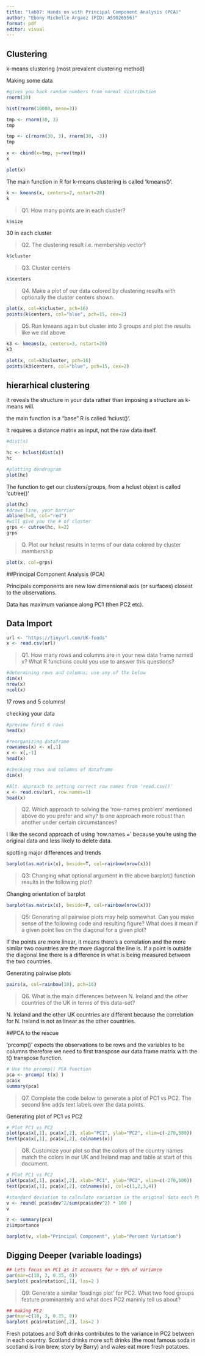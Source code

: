 ```yaml
---
title: "lab07: Hands on with Principal Component Analysis (PCA)"
author: "Ebony Michelle Argaez (PID: A59026556)"
format: pdf
editor: visual
---
```


## Clustering
k-means clustering (most prevalent clustering method)

Making some data
```r
#gives you back random numbers from normal distribution
rnorm(10)
```

```r
hist(rnorm(10000, mean=3))
```

```r
tmp <- rnorm(30, 3)
tmp
```

```r
tmp <- c(rnorm(30, 3), rnorm(30, -3))
tmp

x <- cbind(x=tmp, y=rev(tmp))
x
```

```r
plot(x)
```

The main function in R for k-means clustering is called 'kmeans()'.

```r
k <- kmeans(x, centers=2, nstart=20)
k
```

>Q1. How many points are in each cluster?

```r
k$size
```

30 in each cluster

>Q2. The clustering result i.e. membership vector?

```r
k$cluster
```

>Q3. Cluster centers

```r
k$centers
```

>Q4. Make a plot of our data colored by clustering results with optionally the cluster centers shown. 

```r
plot(x, col=k$cluster, pch=16)
points(k$centers, col="blue", pch=15, cex=2)
```

>Q5. Run kmeans again but cluster into 3 groups and plot the results like we did above

```r
k3 <- kmeans(x, centers=3, nstart=20)
k3
```
```r
plot(x, col=k3$cluster, pch=16)
points(k3$centers, col="blue", pch=15, cex=2)
```



## hierarhical clustering

It reveals the structure in your data rather than imposing a structure as k-means will. 

the main function is a "base" R is called 'hclust()'.

It requires a distance matrix as input, not the raw data itself.

```r
#dist(x)
```


```r
hc <- hclust(dist(x))
hc
```
```r
#plotting dendrogram
plot(hc)
```


The function to get our clusters/groups, from a hclust objext is called 'cutree()'
```r
plot(hc)
#draws line, your barrier
abline(h=8, col="red") 
#will give you the # of cluster
grps <- cutree(hc, k=2) 
grps
```

>Q. Plot our hclust results in terms of our data colored by cluster membership

```r
plot(x, col=grps)
```

##Principal Component Analysis (PCA)

Principals components are new low dimensional axis (or surfaces) closest to the observations.

Data has maximum variance along PC1 (then PC2 etc).


## Data Import
```r
url <- "https://tinyurl.com/UK-foods"
x <- read.csv(url)
```


>Q1. How many rows and columns are in your new data frame named x? What R functions could you use to answer this questions?


```r
#determining rows and columns; use any of the below
dim(x)
nrow(x)
ncol(x)
```

17 rows and 5 columns!

checking your data

```r
#preview first 6 rows 
head(x)
```

```r
#reorganizing dataframe
rownames(x) <- x[,1]
x <- x[,-1]
head(x)
```

```r
#checking rows and columns of dataframe
dim(x)
```

```r
#Alt. approach to setting correct row names from 'read.csv()'
x <- read.csv(url, row.names=1)
head(x)
```
>Q2. Which approach to solving the ‘row-names problem’ mentioned above do you prefer and why? Is one approach more robust than another under certain circumstances?

I like the second approach of using 'row.names = ' because you're using the original data and less likely to delete data. 

spotting major differences and trends

```r
barplot(as.matrix(x), beside=T, col=rainbow(nrow(x)))
```

>Q3: Changing what optional argument in the above barplot() function results in the following plot?

Changing orientation of barplot
```r
barplot(as.matrix(x), beside=F, col=rainbow(nrow(x)))
```

>Q5: Generating all pairwise plots may help somewhat. Can you make sense of the following code and resulting figure? What does it mean if a given point lies on the diagonal for a given plot?

If the points are more linear, it means there's a correlation and the more similar two countries are the more diagonal the line is. If a point is outside the diagonal line there is a difference in what is being measured between the two countries. 

Generating pairwise plots
```r
pairs(x, col=rainbow(10), pch=16)
```

>Q6. What is the main differences between N. Ireland and the other countries of the UK in terms of this data-set?

N. Ireland and the other UK countries are different because the correlation for N. Ireland is not as linear as the other countries.

##PCA to the rescue

'prcomp()' expects the observations to be rows and the variables to be columns therefore we need to first transpose our data.frame matrix with the t() transpose function.

```r
# Use the prcomp() PCA function 
pca <- prcomp( t(x) )
pca$x
summary(pca)
```
>Q7. Complete the code below to generate a plot of PC1 vs PC2. The second line adds text labels over the data points.


Generating plot of PC1 vs PC2

```r
# Plot PC1 vs PC2
plot(pca$x[,1], pca$x[,2], xlab="PC1", ylab="PC2", xlim=c(-270,500))
text(pca$x[,1], pca$x[,2], colnames(x))
```

>Q8. Customize your plot so that the colors of the country names match the colors in our UK and Ireland map and table at start of this document.

```r
# Plot PC1 vs PC2
plot(pca$x[,1], pca$x[,2], xlab="PC1", ylab="PC2", xlim=c(-270,500))
text(pca$x[,1], pca$x[,2], colnames(x), col=c(1,2,3,4))

```

```r
#standard deviation to calculate variation in the original data each PC accounts for
v <- round( pca$sdev^2/sum(pca$sdev^2) * 100 )
v
```

```r
z <- summary(pca)
z$importance
```
```r
barplot(v, xlab="Principal Component", ylab="Percent Variation")
```

## Digging Deeper (variable loadings)

```r
## Lets focus on PC1 as it accounts for > 90% of variance 
par(mar=c(10, 3, 0.35, 0))
barplot( pca$rotation[,1], las=2 )
```
>Q9: Generate a similar ‘loadings plot’ for PC2. What two food groups feature prominantely and what does PC2 maninly tell us about?

```r
## making PC2
par(mar=c(10, 3, 0.35, 0))
barplot( pca$rotation[,2], las=2 )
```

Fresh potatoes and Soft drinks contributes to the variance in PC2 between in each country. Scotland drinks more soft drinks (the most famous soda in scotland is iron brew, story by Barry) and wales eat more fresh potatoes. 